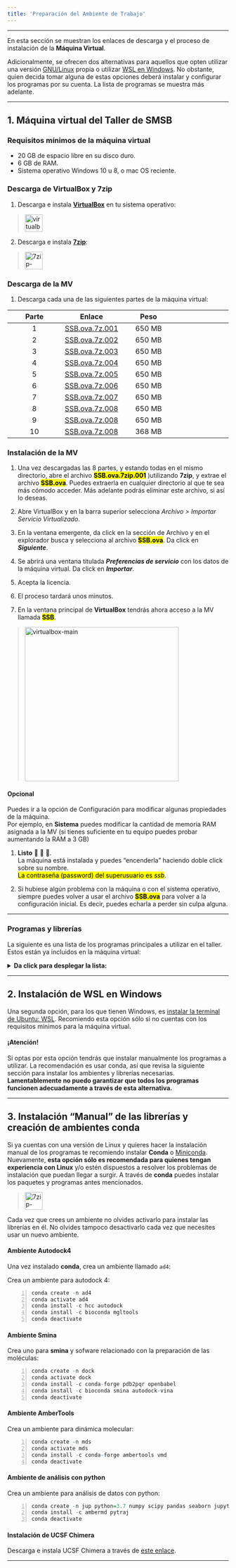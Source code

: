 ```yaml
---
title: 'Preparación del Ambiente de Trabajo'
---
```

***


En esta sección se muestran los enlaces de descarga y el proceso de instalación de la **Máquina Virtual**.

Adicionalmente, se ofrecen dos alternativas para aquellos que opten utilizar una versión [GNU/Linux](#instalación-manual-de-las-librerías-y-creación-de-ambientes-conda) propia o utilizar [WSL en Windows](#instalación-de-wsl-en-windows).
No obstante, quien decida tomar alguna de estas opciones deberá instalar y configurar los programas por su cuenta. La lista de programas se muestra más adelante.


***
## 1. Máquina virtual del Taller de SMSB 

### Requisitos mínimos de la máquina virtual
- 20 GB de espacio libre en su disco duro.
- 6 GB de RAM.
- Sistema operativo Windows 10 u 8, o mac OS reciente.

### Descarga de VirtualBox y 7zip

1. Descarga e instala **[VirtualBox](https://www.virtualbox.org/wiki/Downloads)** en tu sistema operativo:

> <a href="https://www.virtualbox.org/wiki/Downloads">
    <img src="https://www.virtualbox.org/graphics/button61.png" alt="virtualbox-link" height="40"/>
</a>

2. Descarga e instala **[7zip](https://7zip.es/)**:

> <a href="https://7zip.es/">
    <img src="https://upload.wikimedia.org/wikipedia/commons/thumb/f/f2/7ziplogo.svg/1280px-7ziplogo.svg.png" alt="7zip-link" height="40"/>
</a>

### Descarga de la MV

1. Descarga cada una de las siguientes partes de la máquina virtual:

<center>
| Parte      | Enlace | Peso | |
| :-----------: | :-----------: | :-----------: | :-----------: |
| 1      | [SSB.ova.7z.001](https://drive.google.com/file/d/1chN6ToCWuBU9_bwZdV3yZz-zp48NLmp0/view?usp=sharing)       | 650 MB | |
| 2      | [SSB.ova.7z.002](https://drive.google.com/file/d/1MYJVHYptkjdIUHiWCJzZlSUxTI8gsqqs/view?usp=sharing)       | 650 MB | |
| 3      | [SSB.ova.7z.003](https://drive.google.com/file/d/1YIwrOqb4xxVI-uZP5ntGvznUiERV-b_0/view?usp=sharing)       | 650 MB | |
| 4      | [SSB.ova.7z.004](https://drive.google.com/file/d/1ZBrM0OTmaCXne8r_SXfhsx0NLizGBU7Z/view?usp=sharing)       | 650 MB | |
| 5      | [SSB.ova.7z.005](https://drive.google.com/file/d/115bO5OkkugGpkgfEW6WuH3uxRsrY4wlM/view?usp=sharing)       | 650 MB | |
| 6      | [SSB.ova.7z.006](https://drive.google.com/file/d/1-Vq74up40Q4TBI5pJJlRYE2OmZeCnZPG/view?usp=sharing)       | 650 MB | |
| 7      | [SSB.ova.7z.007](https://drive.google.com/file/d/1M7ZI_6b8tCxxIQoworqhP3PpaQitj2G3/view?usp=sharing)       | 650 MB | |
| 8      | [SSB.ova.7z.008](https://drive.google.com/file/d/1fsmdFGb1zdlNY-RvDWE78eD3YAde62pC/view?usp=sharing)       | 650 MB | |
| 9      | [SSB.ova.7z.008](https://drive.google.com/file/d/1DVxzjTxX-dGkgbBa7AbjexuIGpI7PEsh/view?usp=sharing)       | 650 MB | |
| 10     | [SSB.ova.7z.008](https://drive.google.com/file/d/1hj7cvCUoRTkyjtFknRglHNeaECgUMW7N/view?usp=sharing)       | 368 MB | |

</center>

### Instalación de la MV

1. Una vez descargadas las 8 partes, y estando todas en el mismo directorio, abre el archivo **<mark>SSB.ova.7zip.001</mark>** )utilizando **7zip**, y extrae el archivo **<mark>SSB.ova</mark>**. Puedes extraerla en cualquier directorio al que te sea más cómodo acceder. Más adelante podrás eliminar este archivo, si así lo deseas.

2. Abre VirtualBox y en la barra superior selecciona *Archivo > Importar Servicio Virtualizado*. 

3. En la ventana emergente, da click en la sección de Archivo y en el explorador busca y selecciona al archivo **<mark>SSB.ova</mark>**. Da click en ***Siguiente***.

4. Se abrirá una ventana titulada ***Preferencias de servicio*** con los datos de la máquina virtual. Da click en ***Importar***.

5. Acepta la licencia.

6.  El proceso tardará unos minutos.

7.  En la ventana principal de **VirtualBox** tendrás ahora acceso a la MV llamada **<mark>SSB</mark>**.

> <a href="https://www.virtualbox.org/wiki/Downloads">
    <img src="./images/vbox_main.png" alt="virtualbox-main" height="350"/>
</a>


<div class="alert alert-dismissible alert-success">
<h4 class="alert-heading">Opcional</h4>
 Puedes ir a la opción de Configuración para modificar algunas propiedades de la máquina.  
  Por ejemplo, en **Sistema** puedes modificar la cantidad de memoria RAM asignada a la MV (si tienes suficiente en tu equipo puedes probar aumentando la RAM a 3 GB)
</div>



1. **Listo**  🎉 🎉 🎉.  
La máquina está instalada y puedes "encenderla" haciendo doble click sobre su nombre.  
<mark>La contraseña (password) del superusuario es <i>ssb</i></mark>.


1.    Si hubiese algún problema con la máquina o con el sistema operativo, siempre puedes volver a usar el archivo **<mark>SSB.ova</mark>** para volver a la configuración inicial. Es decir, puedes echarla a perder sin culpa alguna. 

***
### Programas y librerías 

La siguiente es una lista de los programas principales a utilizar en el taller. Estos están ya incluidos en la máquina virtual:

<details>
<summary><b>Da click para desplegar la lista:</b></summary>
```
- Autodock4
- MGLTools
- Smina
- Open Babel
- Amber Tools
- VMD
- UCSF Chimera 
- VIM
- Sublime
- ZSH
- Conda
  - Python 3.8
    - numpy
    - pandas
    - seaborn
    - jupyter
    - pytraj
```
</details>

***
## 2. Instalación de WSL en Windows
Una segunda opción, para los que tienen Windows, es [instalar la terminal de Ubuntu: WSL](https://ubuntu.com/wsl). Recomiendo esta opción sólo si no cuentas con los requisitos mínimos para la máquina virtual.

<div class="alert alert-dismissible alert-warning">
<h4 class="alert-heading">¡Atención!</h4>
  Si optas por esta opción tendrás que instalar manualmente los programas a utilizar. La recomendación es usar conda, así que revisa la siguiente sección para instalar los ambientes y librerías necesarias.
  <b>Lamentablemente no puedo garantizar que todos los programas funcionen adecuadamente a través de esta alternativa.</b>
</div>


***

## 3. Instalación "Manual" de las librerías y creación de ambientes conda

Si ya cuentas con una versión de Linux y quieres hacer la instalación manual de los programas te recomiendo instalar **Conda** o [Miniconda](https://docs.conda.io/en/latest/miniconda.html).
Nuevamente, **esta opción sólo es recomendada para quienes tengan experiencia con Linux** y/o estén dispuestos a resolver los problemas de instalación que puedan llegar a surgir.
A través de **conda** puedes instalar los paquetes y programas antes mencionados. 

> <a href="https://www.anaconda.com/products/individual">
    <img src="https://assets-cdn.anaconda.com/assets/company/anaconda-logo.png" alt="7zip-link" height="40"/>
</a>

<div class="alert alert-dismissible alert-warning">
  Cada vez que crees un ambiente no olvides activarlo para instalar las librerías en él.
    No olvides tampoco desactivarlo cada vez que necesites usar un nuevo ambiente.
</div>

#### Ambiente Autodock4

Una vez instalado **conda**, crea un ambiente llamado `ad4`:

Crea un ambiente para autodock 4:
```{#numCode .R .numberLines}
conda create -n ad4
conda activate ad4
conda install -c hcc autodock
conda install -c bioconda mgltools
conda deactivate
```

#### Ambiente Smina

Crea uno para **smina** y sofware relacionado con la preparación de las moléculas:

```{#numCode .R .numberLines}
conda create -n dock
conda activate dock
conda install -c conda-forge pdb2pqr openbabel
conda install -c bioconda smina autodock-vina
conda deactivate
```

#### Ambiente AmberTools
Crea un ambiente para dinámica molecular:

```{#numCode .R .numberLines}
conda create -n mds
conda activate mds
conda install -c conda-forge ambertools vmd
conda deactivate
```

#### Ambiente de análisis con python
Crea un ambiente para análisis de datos con python:

```{#numCode .R .numberLines}
conda create -n jup python=3.7 numpy scipy pandas seaborn jupyter
conda install -c ambermd pytraj
conda deactivate
```

#### Instalación de UCSF Chimera
Descarga e instala UCSF Chimera a través de [este enlace](https://www.cgl.ucsf.edu/chimera/download.html).


***

